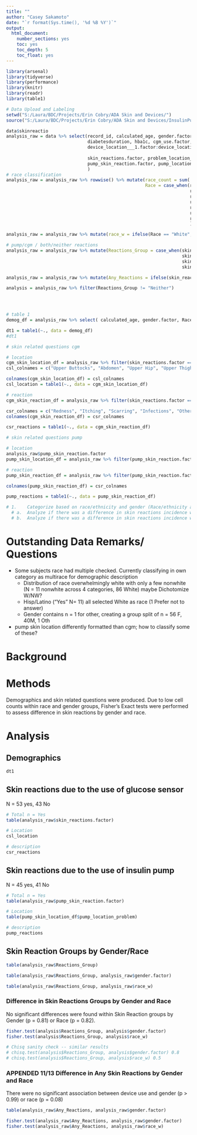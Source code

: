 ```yaml
---
title: ""
author: "Casey Sakamoto"
date: "`r format(Sys.time(), '%d %B %Y')`"
output:
  html_document:
    number_sections: yes
    toc: yes
    toc_depth: 5
    toc_float: yes
---
```


```r
library(arsenal)
library(tidyverse)
library(performance)
library(knitr)
library(readr)
library(table1)

# Data Upload and Labeling
setwd("S:/Laura/BDC/Projects/Erin Cobry/ADA Skin and Devices/")
source("S:/Laura/BDC/Projects/Erin Cobry/ADA Skin and Devices/InsulinPumpsAndSenso_R_2024-10-18.r")
```

```r
data$skinreactio
analysis_raw = data %>% select(record_id, calculated_age, gender.factor, hispanic_latino.factor, race___1.factor:race___6.factor, # demographics ##
                               diabetesduration, hba1c, cgm_use.factor, cgm_type.factor, insulin_pump.factor, type_insulin_pumo.factor,
                               device_location___1.factor:device_location___7.factor, ############
                               
                               skin_reactions.factor, problem_location___1.factor:problem_location___7.factor, skin_reaction_description___1.factor:skin_reaction_description___5.factor,# Skin Related Questions due to cgm
                               pump_skin_reaction.factor, pump_location_problem, pump_skin_appearance___1.factor:pump_skin_appearance___5.factor # Qs due to pump
                               )
# race classification
analysis_raw = analysis_raw %>% rowwise() %>% mutate(race_count = sum(!grepl("Unchecked", c_across(race___1.factor:race___6.factor))),
                                                     Race = case_when(race_count == 1 & race___1.factor == "Checked" ~ "American Indian/Alaska Native",
                                                                      race_count == 1 & race___2.factor == "Checked" ~ "Asian",
                                                                      race_count == 1 & race___3.factor == "Checked" ~ "African American/Black",
                                                                      race_count == 1 & race___4.factor == "Checked" ~ "Native Hawaiian/Pacific Islander",
                                                                      race_count == 1 & race___5.factor == "Checked" ~ "White",
                                                                      race_count == 1 & race___6.factor == "Checked" ~ "Do Not Wish to Provide",
                                                                      race_count > 1 ~ "Multiracial"
                                                                      ))

analysis_raw = analysis_raw %>% mutate(race_w = ifelse(Race == "White", "White", "Nonwhite"))

# pump/cgm / both/neither reactions
analysis_raw = analysis_raw %>% mutate(Reactions_Group = case_when(skin_reactions.factor == "Yes" & pump_skin_reaction.factor == "Yes" ~ "CGM and Pump Reactions",
                                                                   skin_reactions.factor == "No" & pump_skin_reaction.factor == "No" ~ "Neither",
                                                                   skin_reactions.factor == "Yes" & pump_skin_reaction.factor == "No" ~ "CGM Reactions",
                                                                   skin_reactions.factor == "No" & pump_skin_reaction.factor == "Yes" ~ "Pump Reactions"))

analysis_raw = analysis_raw %>% mutate(Any_Reactions = ifelse(skin_reactions.factor == "Yes" | pump_skin_reaction.factor == "Yes", "Yes", "No"))

analysis = analysis_raw %>% filter(Reactions_Group != "Neither")


                                                                   
```


```r

# table 1
demog_df = analysis_raw %>% select( calculated_age, gender.factor, Race, race_w,hispanic_latino.factor, diabetesduration:device_location___7.factor)

dt1 = table1(~., data = demog_df)
#dt1

# skin related questions cgm

# location
cgm_skin_location_df = analysis_raw %>% filter(skin_reactions.factor == "Yes") %>% select(problem_location___1.factor:problem_location___7.factor)
csl_colnames = c("Upper Buttocks", "Abdomen", "Upper Hip", "Upper Thigh", "Upper Arm", "Forearm", "Other")

colnames(cgm_skin_location_df) = csl_colnames
csl_location = table1(~., data = cgm_skin_location_df)

# reaction
cgm_skin_reaction_df = analysis_raw %>% filter(skin_reactions.factor == "Yes") %>% select(skin_reaction_description___1.factor:skin_reaction_description___5.factor)

csr_colnames = c("Redness", "Itching", "Scarring", "Infections", "Other")
colnames(cgm_skin_reaction_df) = csr_colnames

csr_reactions = table1(~., data = cgm_skin_reaction_df)

# skin related questions pump

# location
analysis_raw$pump_skin_reaction.factor
pump_skin_location_df = analysis_raw %>% filter(pump_skin_reaction.factor == "Yes") %>% select(pump_location_problem)

# reaction
pump_skin_reaction_df = analysis_raw %>% filter(pump_skin_reaction.factor == "Yes") %>% select(pump_skin_appearance___1.factor:pump_skin_appearance___5.factor)

colnames(pump_skin_reaction_df) = csr_colnames

pump_reactions = table1(~., data = pump_skin_reaction_df)


```

```r
# 1.	Categorize based on race/ethnicity and gender (Race/ethnicity and gender can both be found on Demographics section of the survey)
  # a.	Analyze if there was a difference in skin reactions incidence with diabetes devices (combine those with CGM only, pump only, and CGM and pump reactions) _and the race/ethnicity (include how many of each category). 
  # b.	Analyze if there was a difference in skin reactions incidence with diabetes devices (combine those with CGM only, pump only, and CGM and pump reactions) _and the gender (include how many of each category).

```

# Outstanding Data Remarks/ Questions

- Some subjects race had multiple checked. Currently classifying in own category as multirace for demographic description
  - Distribution of race overwhelmingly white with only a few nonwhite (N = 11 nonwhite across 4 categories, 86 White) maybe Dichotomize W/NW?
  - Hisp/Latino ("Yes" N= 11) all selected White as race (1 Prefer not to answer)
  - Gender contains n = 1 for other, creating a group split of n = 56 F, 40M, 1 Oth
  
- pump skin location differently formatted than cgm; how to classify some of these?

# Background


# Methods
Demographics and skin related questions were produced. Due to low cell counts within race and gender groups, Fisher's Exact tests were performed to assess difference in skin reactions by gender and race.


# Analysis

## Demographics
```r
dt1
```

## Skin reactions due to the use of glucose sensor 

N = 53 yes, 43 No

```r
# Total n = Yes
table(analysis_raw$skin_reactions.factor)

# Location 
csl_location

# description
csr_reactions
```

## Skin reactions due to the use of insulin pump

N = 45 yes, 41 No

```r
# Total n = Yes
table(analysis_raw$pump_skin_reaction.factor)

# Location 
table(pump_skin_location_df$pump_location_problem)

# description
pump_reactions
```

## Skin Reaction Groups by Gender/Race

```r
table(analysis_raw$Reactions_Group)

table(analysis_raw$Reactions_Group, analysis_raw$gender.factor)

table(analysis_raw$Reactions_Group, analysis_raw$race_w)
```

### Difference in Skin Reactions Groups by Gender and Race

No significant differences were found within Skin Reaction groups by Gender (p = 0.81) or Race (p = 0.82).

```r
fisher.test(analysis$Reactions_Group, analysis$gender.factor)
fisher.test(analysis$Reactions_Group, analysis$race_w)

# Chisq sanity check -- similar results
# chisq.test(analysis$Reactions_Group, analysis$gender.factor) 0.8
# chisq.test(analysis$Reactions_Group, analysis$race_w) 0.5
```

### APPENDED 11/13 Difference in Any Skin Reactions by Gender and Race

There were no significant association between device use and gender (p > 0.99) or race (p = 0.08)

```r
table(analysis_raw$Any_Reactions, analysis_raw$gender.factor)

fisher.test(analysis_raw$Any_Reactions, analysis_raw$gender.factor)
fisher.test(analysis_raw$Any_Reactions, analysis_raw$race_w)

```



